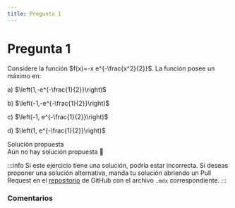 ```yaml
---
title: Pregunta 1
---
```



# Pregunta 1

<div className="exercise">
Considere la función $f(x)=-x e^{-\frac{x^2}{2}}$.
La función posee un máximo en:

a) $\left(1,-e^{-\frac{1}{2}}\right)$

b) $\left(-1,-e^{-\frac{1}{2}}\right)$

c) $\left(-1, e^{-\frac{1}{2}}\right)$

d) $\left(1, e^{-\frac{1}{2}}\right)$
</div>

<MDXDetails>
<summary>Solución propuesta</summary>

<div className="exercise">
Aún no hay solución propuesta 🥲
</div>

:::info
Si este ejercicio tiene una solución, podría estar incorrecta. Si deseas proponer una solución alternativa, manda tu solución abriendo
un Pull Request en el [repositorio](https://github.com/crow-rojas/apuntes-fundamentals/pulls) de GitHub con el archivo
`.mdx` correspondiente.
:::

</MDXDetails>

### Comentarios

<Disqus
  url="https://crow-rojas.github.io/apuntes-fundamentals/docs/mathematics/calculus-1-2-3/exercises/2016-1/p01"
  identifier="docs/mathematics/calculus-1-2-3/exercises/2016-1/p01"
  title="2016-1 Cálculo I, II y III - Pregunta 01"
/>
